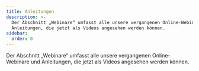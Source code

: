 ```yaml
---
title: Anleitungen
description: >-
  Der Abschnitt „Webinare“ umfasst alle unsere vergangenen Online-Webinare und
  Anleitungen, die jetzt als Videos angesehen werden können.
sidebar:
  order: 0
---
```


Der Abschnitt „Webinare“ umfasst alle unsere vergangenen Online-Webinare und Anleitungen, die jetzt als Videos angesehen werden können.

<CloudinaryImage width="700" height="525" resize="scale" quality="best" alt="Demnächst verfügbar" src="academy/webinars" errorImage="noimage_opaque_nyrtl0.png" />

